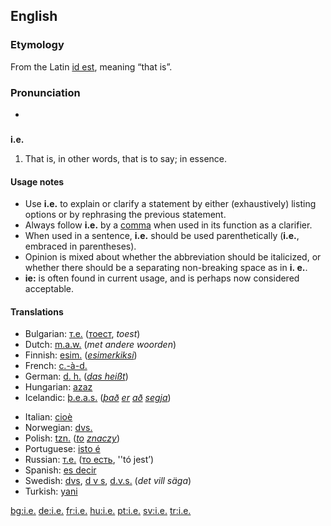 {{see|ie|IE|-ie}}
==English==

===Etymology===
From the Latin [[id est]], meaning “that is”.

===Pronunciation===
*{{audio|en-us-i.e..ogg|Audio (US)}}


==={{abbreviation}}===
'''i.e.'''

# That is, in other words, that is to say; in essence.

====Usage notes====
*Use '''i.e.''' to explain or clarify a statement by either (exhaustively) listing options or by rephrasing the previous statement.
*Always follow '''i.e.''' by a [[comma]] when used in its function as a clarifier.
*When used in a sentence, '''i.e.''' should be used parenthetically ('''i.e.''', embraced in parentheses).
*Opinion is mixed about whether the abbreviation should be italicized, or whether there should be a separating non-breaking space as in '''i.&nbsp;e.'''.
*'''ie:''' is often found in current usage, and is perhaps now considered acceptable.

====Translations====
{{top}}
*Bulgarian: [[т.е.]] ([[тоест]], ''toest'')
*Dutch: [[m.a.w.]] (''met andere woorden'')
*Finnish: [[esim.]] (''[[esimerkiksi]]'')
*French: [[c.-à-d.]]
*German: [[d. h.]] (''[[das heißt]]'')
*Hungarian: [[azaz]]
*Icelandic: [[þ.e.a.s.]] (''[[það]] [[er]] [[að]] [[segja]]'')
{{mid}}
*Italian: [[cioè]]
*Norwegian: [[dvs.]]
*Polish: [[tzn.]] (''[[to]] [[znaczyć|znaczy]]'')
*Portuguese: [[isto é]]
*Russian: [[т.е.]] ([[то есть]], ''tó jest’)
*Spanish: [[es decir]]
*Swedish: [[dvs]], [[d v s]], [[d.v.s.]] (''det vill säga'')
*Turkish: [[yani]]
{{bottom}}

[[bg:i.e.]]
[[de:i.e.]]
[[fr:i.e.]]
[[hu:i.e.]]
[[pt:i.e.]]
[[sv:i.e.]]
[[tr:i.e.]]